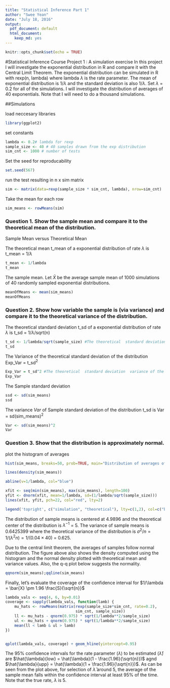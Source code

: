 ---
title: "Statistical Inference Part 1"
author: "Swee Yean"
date: "July 18, 2016"
output:
  pdf_document: default
  html_document:
    keep_md: yes
---

```{r setup, include=FALSE}
knitr::opts_chunk$set(echo = TRUE)
```


#Statistical Inference Course Project 1 : A simulation exercise
In this project I will investigate the exponential distribution in R and compare it with the Central Limit Theorem. The exponential distribution can be simulated in R with rexp(n, lambda) where lambda $\lambda$ is the rate parameter. The mean of exponential distribution is 1/$\lambda$ and the standard deviation is also 1/$\lambda$. Set $\lambda$ = 0.2 for all of the simulations. I will investigate the distribution of averages of 40 exponentials. Note that I will need to do a thousand simulations.

##Simulations

load neccesary libraries
```{r}
library(ggplot2)
```

set constants
```{r}
lambda <- 0.2# lambda for rexp
sample_size <- 40 # 40 samples drawn from the exp distribution
sim_cnt <- 1000 # number of tests
```

Set the seed for reproducability
```{r}
set.seed(567)
```

run the test resulting in n x sim matrix
```{r}
sim <- matrix(data=rexp(sample_size * sim_cnt, lambda), nrow=sim_cnt)
```

Take the mean for each row
```{r}
sim_means <- rowMeans(sim)
```

### Question 1. Show the sample mean and compare it to the theoretical mean of the distribution.
Sample Mean versus Theoretical Mean

The theoretical mean t_mean of a exponential distribution of rate $\lambda$ is 
t_mean = 1/$\lambda$
```{r}
t_mean <- 1/lambda
t_mean
```

The sample mean. Let $\bar X$ be the average sample mean of 1000 simulations of 40 randomly sampled exponential distributions.
```{r}
meanOfMeans <- mean(sim_means)
meanOfMeans
```

### Question 2. Show how variable the sample is (via variance) and compare it to the theoretical variance of the distribution.

The theoretical standard deviation t_sd of a exponential distribution of rate $\lambda$ is
t_sd = 1/$\lambda$/sqrt(n)
```{r}
t_sd <- 1/lambda/sqrt(sample_size) #The theoretical  standard deviation of the distribution
t_sd
```

The Variance of the theoretical standard deviation of the distribution
Exp_Var = t_sd$^2$
```{r}
Exp_Var = t_sd^2 #The theoretical  standard deviation  variance of the distribution
Exp_Var
```

The Sample standard deviation 
```{r}
ssd <- sd(sim_means)
ssd
```

The variance $Var$ of Sample standard deviation of the distribution t_sd is
Var = sd(sim_means)$^2$
```{r}        
Var <- sd(sim_means)^2
Var
```
### Question 3. Show that the distribution is approximately normal.
plot the histogram of averages
```{r}
hist(sim_means, breaks=50, prob=TRUE, main="Distribution of averages of samples, drawn from exponential distribution with lambda=0.2", xlab="")

lines(density(sim_means))

abline(v=1/lambda, col="blue")

xfit <- seq(min(sim_means), max(sim_means), length=100)
yfit <- dnorm(xfit, mean=1/lambda, sd=(1/lambda/sqrt(sample_size)))
lines(xfit, yfit, pch=22, col="red", lty=2)

legend('topright', c("simulation", "theoretical"), lty=c(1,2), col=c("black", "red"))
```

The distribution of sample means is centered at 4.9896 and the theoretical center of the distribution is $\lambda^{-1}$ = 5. The variance of sample means is 0.6425399 where the theoretical variance of the distribution is $\sigma^2 / n = 1/(\lambda^2 n) = 1/(0.04 \times 40)$ = 0.625.

Due to the central limit theorem, the averages of samples follow normal distribution. The figure above also shows the density computed using the histogram and the normal density plotted with theoretical mean and variance values. Also, the q-q plot below suggests the normality.
```{r}
qqnorm(sim_means);qqline(sim_means)
```

Finally, let's evaluate the coverage of the confidence interval for $1/\lambda = \bar{X} \pm 1.96 \frac{S}{\sqrt{n}}$
```{r}
lambda_vals <- seq(4, 6, by=0.01)
coverage <- sapply(lambda_vals, function(lamb) {
    mu_hats <- rowMeans(matrix(rexp(sample_size*sim_cnt, rate=0.2),
                               sim_cnt, sample_size))
    ll <- mu_hats - qnorm(0.975) * sqrt(1/lambda**2/sample_size)
    ul <- mu_hats + qnorm(0.975) * sqrt(1/lambda**2/sample_size)
    mean(ll < lamb & ul > lamb)
})


qplot(lambda_vals, coverage) + geom_hline(yintercept=0.95)
```
The 95% confidence intervals for the rate parameter ($\lambda$) to be estimated ($\hat{\lambda}$) are $\hat{\lambda}{low} = \hat{\lambda}(1 - \frac{1.96}{\sqrt{n}})$ agnd $\hat{\lambda}{upp} = \hat{\lambda}(1 + \frac{1.96}{\sqrt{n}})$. As can be seen from the plot above, for selection of $\hat{\lambda}$ around 5, the average of the sample mean falls within the confidence interval at least 95% of the time. Note that the true rate, $\lambda$ is 5.
